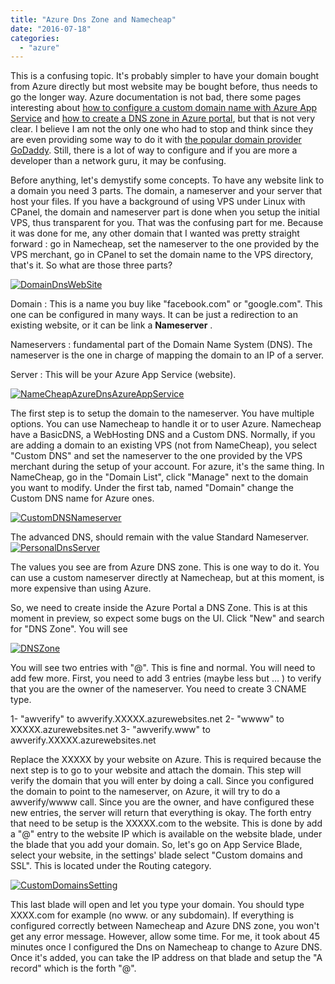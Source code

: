 ```yaml
---
title: "Azure Dns Zone and Namecheap"
date: "2016-07-18"
categories: 
  - "azure"
---
```


This is a confusing topic. It's probably simpler to have your domain bought from Azure directly but most website may be bought before, thus needs to go the longer way. Azure documentation is not bad, there some pages interesting about [how to configure a custom domain name with Azure App Service](https://azure.microsoft.com/en-us/documentation/articles/custom-dns-web-site-buydomains-web-app/) and [how to create a DNS zone in Azure portal](https://azure.microsoft.com/en-us/documentation/articles/custom-dns-web-site-buydomains-web-app/), but that is not very clear. I believe I am not the only one who had to stop and think since they are even providing some way to do it with [the popular domain provider GoDaddy](https://azure.microsoft.com/en-us/documentation/articles/web-sites-godaddy-custom-domain-name/). Still, there is a lot of way to configure and if you are more a developer than a network guru, it may be confusing.

Before anything, let's demystify some concepts. To have any website link to a domain you need 3 parts. The domain, a nameserver and your server that host your files. If you have a background of using VPS under Linux with CPanel, the domain and nameserver part is done when you setup the initial VPS, thus transparent for you. That was the confusing part for me. Because it was done for me, any other domain that I wanted was pretty straight forward : go in Namecheap, set the nameserver to the one provided by the VPS merchant, go in CPanel to set the domain name to the VPS directory, that's it. So what are those three parts?

[![DomainDnsWebSite](http://patrickdesjardins.com/blog/wp-content/uploads/2016/07/DomainDnsWebSite-1024x88.png)](http://patrickdesjardins.com/blog/?attachment_id=4699)

Domain : This is a name you buy like "facebook.com" or "google.com". This one can be configured in many ways. It can be just a redirection to an existing website, or it can be link a **Nameserver** .

Nameservers : fundamental part of the Domain Name System (DNS). The nameserver is the one in charge of mapping the domain to an IP of a server.

Server : This will be your Azure App Service (website).

[![NameCheapAzureDnsAzureAppService](http://patrickdesjardins.com/blog/wp-content/uploads/2016/07/NameCheapAzureDnsAzureAppService-1024x139.png)](http://patrickdesjardins.com/blog/?attachment_id=4700)

The first step is to setup the domain to the nameserver. You have multiple options. You can use Namecheap to handle it or to user Azure. Namecheap have a BasicDNS, a WebHosting DNS and a Custom DNS. Normally, if you are adding a domain to an existing VPS (not from NameCheap), you select "Custom DNS" and set the nameserver to the one provided by the VPS merchant during the setup of your account. For azure, it's the same thing. In NameCheap, go in the "Domain List", click "Manage" next to the domain you want to modify. Under the first tab, named "Domain" change the Custom DNS name for Azure ones.

[![CustomDNSNameserver](http://patrickdesjardins.com/blog/wp-content/uploads/2016/07/CustomDNSNameserver.png)](http://patrickdesjardins.com/blog/?attachment_id=4689)

The advanced DNS, should remain with the value Standard Nameserver. [![PersonalDnsServer](http://patrickdesjardins.com/blog/wp-content/uploads/2016/07/PersonalDnsServer-1024x166.png)](http://patrickdesjardins.com/blog/?attachment_id=4691)

The values you see are from Azure DNS zone. This is one way to do it. You can use a custom nameserver directly at Namecheap, but at this moment, is more expensive than using Azure.

So, we need to create inside the Azure Portal a DNS Zone. This is at this moment in preview, so expect some bugs on the UI. Click "New" and search for "DNS Zone". You will see

[![DNSZone](http://patrickdesjardins.com/blog/wp-content/uploads/2016/07/DNSZone.png)](http://patrickdesjardins.com/blog/?attachment_id=4690)

You will see two entries with "@". This is fine and normal. You will need to add few more. First, you need to add 3 entries (maybe less but ... ) to verify that you are the owner of the nameserver. You need to create 3 CNAME type.

1- "awverify" to awverify.XXXXX.azurewebsites.net 2- "wwww" to XXXXX.azurewebsites.net 3- "awverify.www" to awverify.XXXXX.azurewebsites.net

Replace the XXXXX by your website on Azure. This is required because the next step is to go to your website and attach the domain. This step will verify the domain that you will enter by doing a call. Since you configured the domain to point to the nameserver, on Azure, it will try to do a awverify/wwww call. Since you are the owner, and have configured these new entries, the server will return that everything is okay. The forth entry that need to be setup is the XXXXX.com to the website. This is done by add a "@" entry to the website IP which is available on the website blade, under the blade that you add your domain. So, let's go on App Service Blade, select your website, in the settings' blade select "Custom domains and SSL". This is located under the Routing category.

[![CustomDomainsSetting](http://patrickdesjardins.com/blog/wp-content/uploads/2016/07/CustomDomainsSetting-1024x898.png)](http://patrickdesjardins.com/blog/?attachment_id=4693)

This last blade will open and let you type your domain. You should type XXXX.com for example (no www. or any subdomain). If everything is configured correctly between Namecheap and Azure DNS zone, you won't get any error message. However, allow some time. For me, it took about 45 minutes once I configured the Dns on Namecheap to change to Azure DNS. Once it's added, you can take the IP address on that blade and setup the "A record" which is the forth "@".
